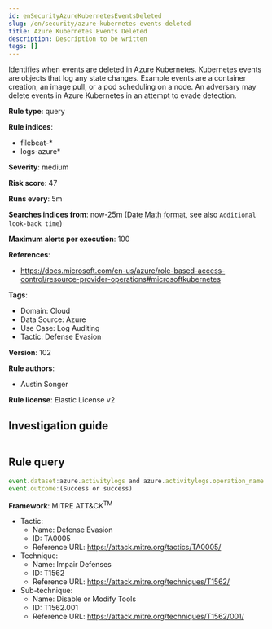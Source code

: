```yaml
---
id: enSecurityAzureKubernetesEventsDeleted
slug: /en/security/azure-kubernetes-events-deleted
title: Azure Kubernetes Events Deleted
description: Description to be written
tags: []
---
```


<div id="azure-kubernetes-events-deleted"></div>

Identifies when events are deleted in Azure Kubernetes. Kubernetes events are objects that log any state changes. Example events are a container creation, an image pull, or a pod scheduling on a node. An adversary may delete events in Azure Kubernetes in an attempt to evade detection.

**Rule type**: query

**Rule indices**: 

* filebeat-*
* logs-azure*

**Severity**: medium

**Risk score**: 47

**Runs every**: 5m

**Searches indices from**: now-25m ([Date Math format](((ref))/common-options.html#date-math), see also <DocLink id="enSecurityRulesUiCreate" section="set-the-rules-schedule">`Additional look-back time`</DocLink>)

**Maximum alerts per execution**: 100

**References**: 

* https://docs.microsoft.com/en-us/azure/role-based-access-control/resource-provider-operations#microsoftkubernetes

**Tags**: 

* Domain: Cloud
* Data Source: Azure
* Use Case: Log Auditing
* Tactic: Defense Evasion

**Version**: 102

**Rule authors**: 

* Austin Songer

**Rule license**: Elastic License v2

## Investigation guide

```markdown

```

## Rule query

```js
event.dataset:azure.activitylogs and azure.activitylogs.operation_name:"MICROSOFT.KUBERNETES/CONNECTEDCLUSTERS/EVENTS.K8S.IO/EVENTS/DELETE" and
event.outcome:(Success or success)

```

**Framework**: MITRE ATT&CK<sup>TM</sup>

* Tactic:
    * Name: Defense Evasion
    * ID: TA0005
    * Reference URL: https://attack.mitre.org/tactics/TA0005/
* Technique:
    * Name: Impair Defenses
    * ID: T1562
    * Reference URL: https://attack.mitre.org/techniques/T1562/
* Sub-technique:
    * Name: Disable or Modify Tools
    * ID: T1562.001
    * Reference URL: https://attack.mitre.org/techniques/T1562/001/

